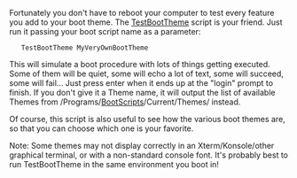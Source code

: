 {{ToC}}
Fortunately you don't have to reboot your computer to test every feature you add to your boot theme. The [[TestBootTheme]] script is your friend. Just run it passing your boot script name as a parameter:


    TestBootTheme MyVeryOwnBootTheme 


This will simulate a boot procedure with lots of things getting executed. Some of them will be quiet, some will echo a lot of text, some will succeed, some will fail... Just press enter when it ends up at the "login" prompt to finish. If you don't give it a Theme name, it will output the list of available Themes from /Programs/[[BootScripts]]/Current/Themes/ instead.

Of course, this script is also useful to see how the various boot themes are, so that you can choose which one is your favorite.

Note: Some themes may not display correctly in an Xterm/Konsole/other graphical terminal, or with a non-standard console font. It's probably best to run TestBootTheme in the same environment you boot in!
<!--/-->

{{Handbook}}

